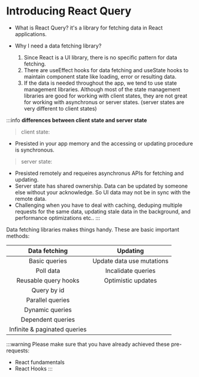 # Introducing React Query

- What is React Query?
    it's a library for fetching data in React applications.

- Why I need a data fetching library?
    1. Since React is a UI library, there is no specific pattern for data fetching.
    2. There are useEffect hooks for data fetching and useState hooks to maintain component state like loading, error or resulting data.
    3. If the data is needed throughout the app, we tend to use state management libraries. Although most of the state management libraries are good for working with client states, they are not great for working with asynchronus or server states. (server states are very different to client states)

:::info
**differences between client state and server state**  

> client state:  

- Presisted in your app memory and the accessing or updating procedure is synchronous.

> server state:  

- Presisted remotely and requeires asynchronus APIs for fetching and updating.
- Server state has shared ownership. Data can be updated by someone else without your acknowledge. So UI data may not be in sync with the remote data.
- Challenging when you have to deal with caching, deduping multiple requests for the same data, updating stale data in the background, and performance optimizations etc..
:::

Data fetching libraries makes things handy. These are basic important methods:

| Data fetching | Updating |
|:-----:|:-----:|
| Basic queries | Update data use mutations |
| Poll data | Incalidate queries |
| Reusable query hooks  | Optimistic updates |
| Query by id | |
| Parallel queries | |
| Dynamic queries | |
| Dependent queries | |
| Infinite & paginated queries | |

:::warning
Please make sure that you have already achieved these pre-requests:  
- React fundamentals 
- React Hooks
:::

